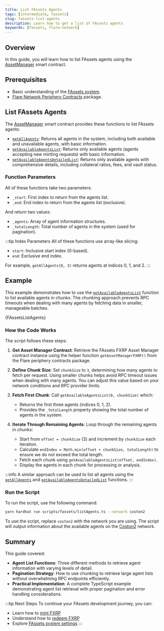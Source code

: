 ```yaml
---
title: List FAssets Agents
tags: [intermediate, fassets]
slug: fassets-list-agents
description: Learn how to get a list of FAssets agents
keywords: [fassets, flare-network]
---
```



## Overview

In this guide, you will learn how to list FAssets agents using the [AssetManager](/fassets/reference/IAssetManager) smart contract.

## Prerequisites

- Basic understanding of the [FAssets system](/fassets/overview).
- [Flare Network Periphery Contracts](https://www.npmjs.com/package/@flarenetwork/flare-periphery-contracts) package.

## List FAssets Agents

The [AssetManager](/fassets/reference/IAssetManager) smart contract provides these functions to list FAssets agents:

- [`getAllAgents`](/fassets/reference/IAssetManager#getallagents): Returns all agents in the system, including both available and unavailable agents, with basic information.
- [`getAvailableAgentsList`](/fassets/reference/IAssetManager#getavailableagentslist): Returns only available agents (agents accepting new minting requests) with basic information.
- [`getAvailableAgentsDetailedList`](/fassets/reference/IAssetManager#getavailableagentsdetailedlist): Returns only available agents with comprehensive details, including collateral ratios, fees, and vault status.

### Function Parameters

All of these functions take two parameters:

- `_start`: First index to return from the agents list.
- `_end`: End index to return from the agents list (exclusive).

And return two values:

- `_agents`: Array of agent information structures.
- `_totalLength`: Total number of agents in the system (used for pagination).

:::tip Index Parameters
All of these functions use array-like slicing:
- `start`: Inclusive start index (0-based).
- `end`: Exclusive end index.

For example, `getAllAgents(0, 3)` returns agents at indices 0, 1, and 2.
:::

## Example

This example demonstrates how to use the [`getAvailableAgentsList`](/fassets/reference/IAssetManager#getavailableagentslist) function to list available agents in chunks.
The chunking approach prevents RPC timeouts when dealing with many agents by fetching data in smaller, manageable batches.

<CodeBlock language="typescript" title="scripts/fassets/listAgents.ts">
  {FAssetsListAgents}
</CodeBlock>

### How the Code Works

The script follows these steps:

1. **Get Asset Manager Contract**: Retrieve the FAssets FXRP Asset Manager contract instance using the helper function `getAssetManagerFXRP()` from the Flare periphery contracts package.

2. **Define Chunk Size**: Set `chunkSize` to `3`, determining how many agents to fetch per request.
Using smaller chunks helps avoid RPC timeout issues when dealing with many agents.
You can adjust this value based on your network conditions and RPC provider limits.

3. **Fetch First Chunk**: Call `getAvailableAgentsList(0, chunkSize)` which:
   - Returns the first three agents (indices 0, 1, 2).
   - Provides the `_totalLength` property showing the total number of agents in the system.

4. **Iterate Through Remaining Agents**: Loop through the remaining agents in chunks:
   - Start from `offset = chunkSize` (3) and increment by `chunkSize` each iteration.
   - Calculate `endIndex = Math.min(offset + chunkSize, totalLength)` to ensure we do not exceed the total length.
   - Fetch each chunk using `getAvailableAgentsList(offset, endIndex)`.
   - Display the agents in each chunk for processing or analysis.

:::info
A similar approach can be used to list all agents using the [`getAllAgents`](/fassets/reference/IAssetManager#getallagents) and [`getAvailableAgentsDetailedList`](/fassets/reference/IAssetManager#getavailableagentsdetailedlist) functions.
:::

### Run the Script

To run the script, use the following command:

```bash
yarn hardhat run scripts/fassets/listAgents.ts --network coston2
```

To use the script, replace `coston2` with the network you are using.
The script will output information about the available agents on the [Coston2](/network/overview) network.

## Summary

This guide covered:

- **Agent List Functions**: Three different methods to retrieve agent information with varying levels of detail.
- **Pagination Strategy**: How to use chunking to retrieve large agent lists without overwhelming RPC endpoints efficiently.
- **Practical Implementation**: A complete TypeScript example demonstrating agent list retrieval with proper pagination and error handling considerations.

:::tip Next Steps
To continue your FAssets development journey, you can:

- Learn how to [mint FXRP](/fassets/developer-guides/fassets-mint)
- Understand how to [redeem FXRP](/fassets/developer-guides/fassets-redeem)
- Explore [FAssets system settings](/fassets/operational-parameters)
 :::
